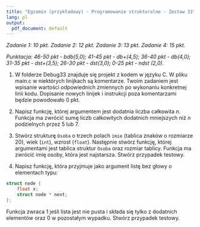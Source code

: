---
title: "Egzamin (przykładowy) - Programowanie strukturalne - Zestaw 33"
lang: pl
output:
  pdf_document: default
---

*Zadanie 1: 10 pkt. Zadanie 2: 12 pkt. Zadanie 3: 13 pkt. Zadanie 4: 15 pkt.* 

*Punktacja: 46-50 pkt - bdb(5,0); 41-45 pkt - db+(4,5); 36-40 pkt - db(4,0); 31-35 pkt - dst+(3,5); 26-30 pkt - dst(3,0); 0-25 pkt - ndst (2,0).*  

1. W folderze Debug33 znajduje się projekt z kodem w języku C.
W pliku main.c w niektórych linijkach są komentarze. 
Twoim zadaniem jest wpisanie wartości odpowiednich zmiennych po wykonaniu konkretnej linii kodu. Dopisanie nowych linijek i instrukcji poza komentarzami będzie powodowało 0 pkt.

2. Napisz funkcję, której argumentem jest dodatnia liczba całkowita $n$. Funkcja ma zwrócić sumę liczb całkowitych dodatnich mniejszych niż $n$ podzielnych przez 5 lub 7.

3. Stwórz strukturę `Osoba` o trzech polach `imie` (tablica znaków o rozmiarze 20), wiek (`int`), wzrost (`float`). Następnie stwórz funkcję, której argumentami jest tablica struktur `Osoba` oraz rozmiar tablicy. Funkcja ma zwrócić imię osoby, która jest najstarsza. Stwórz przypadek testowy.

4. Napisz funkcję, która przyjmuje jako argument listę bez głowy o elementach typu:

```c
struct node {
    float x;
    struct node * next;
};
```

Funkcja zwraca 1 jeśli lista jest nie pusta i składa się tylko z dodatnich elementów oraz 0 w pozostałym wypadku. Stwórz przypadek testowy.